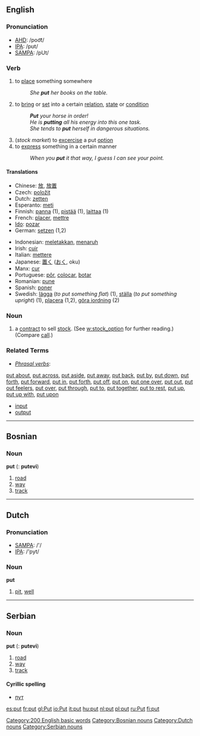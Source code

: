 ==English==

{{rank|nothing|God|three|164|put|once|new|years}}

=== Pronunciation ===
*[[w:AHD|AHD]]: /poo͝t/
*[[w:IPA|IPA]]: /pʊt/
*[[w:SAMPA|SAMPA]]: /pUt/

===Verb===
{{irregverb|'''to put'''|'''[[puts]]'''|'''put'''|'''put'''|'''[[putting]]'''}}
# to [[place]] something somewhere
#:''She '''put''' her books on the table.''
# to [[bring]] or [[set]] into a certain [[relation]], [[state]] or [[condition]]
#:'''''Put''' your horse in order!''
#:''He is '''putting''' all his energy into this one task.''
#:''She tends to '''put''' herself in dangerous situations.''
# (''stock market'') to [[excercise]] a put [[option]]
# to [[express]] something in a certain manner
#:''When you '''put''' it that way, I guess I can see your point.''

====Translations====
{{top}}
*Chinese: [[放]], [[放置]]
*Czech: [[položit]]
*Dutch: [[zetten]]
*Esperanto: [[meti]]
*Finnish: [[panna#Finnish|panna]] (1), [[pistää]] (1), [[laittaa]] (1)
*French: [[placer]], [[mettre]]
*[[Ido]]: [[pozar]]
*German: [[setzen]] (1,2) 
{{mid}}
*Indonesian: [[letak|meletakkan]], [[taruh|menaruh]]
*Irish: [[cuir]]
*Italian: [[mettere]]
*Japanese: [[置く]] ([[おく]], oku)
*Manx: [[cur#Manx|cur]]
*Portuguese: [[pôr]], [[colocar]], [[botar]] 
*Romanian: [[pune]]
*Spanish: [[poner]]
*Swedish: [[lägga]] (''to put something flat'') (1), [[ställa]] (''to put something upright'') (1), [[placera]] (1,2), [[göra iordning]] (2)
{{bottom}}

=== Noun ===
{{en-noun|put|puts}}
# a [[contract]] to sell [[stock]]. (See [[w:stock_option]] for further reading.) (Compare [[call]].)

===Related Terms===
*''[[phrasal verb|Phrasal verbs]]'':
[[put about]], [[put across]], [[put aside]], [[put away]], [[put back]], [[put by]], [[put down]], [[put forth]], [[put forward]], [[put in]], [[put forth]], [[put off]], [[put on]], [[put one over]], [[put out]], [[put out feelers]], [[put over]], [[put through]], [[put to]], [[put together]], [[put to rest]], [[put up]], [[put up with]], [[put upon]]
*[[input]]
*[[output]]

[[Category:200 English basic words]]

----

==Bosnian==
===Noun===
'''put''' {{m}} {{s}} ({{p}}: '''putevi''')
#[[road]]
#[[way]]
#[[track]]
[[Category:Bosnian nouns]]

----

==Dutch==
===Pronunciation===
*[[w:SAMPA|SAMPA]]: /'/
*[[w:IPA|IPA]]: /'pyt/
===Noun===
'''put'''
#[[pit]], [[well]]
[[Category:Dutch nouns]]

----

==Serbian==
===Noun===
'''put''' {{m}} {{s}} ({{p}}: '''putevi''')
#[[road]]
#[[way]]
#[[track]]
====Cyrillic spelling====
*[[пут#Serbian|пут]]
[[Category:Serbian nouns]]

[[es:put]]
[[fr:put]]
[[gl:Put]]
[[io:Put]]
[[it:put]]
[[hu:put]]
[[nl:put]]
[[pl:put]]
[[ru:Put]]
[[fi:put]]